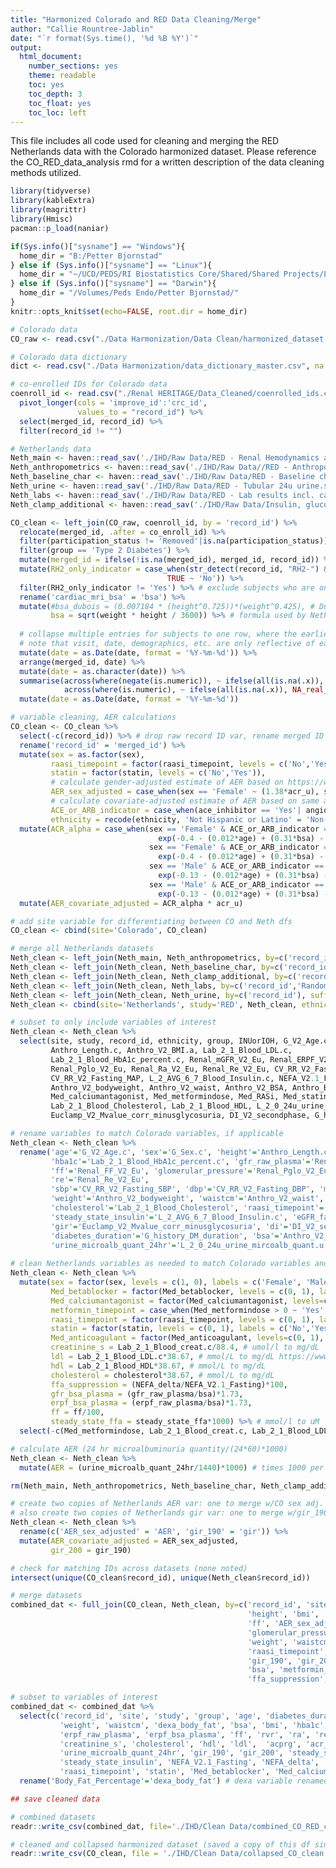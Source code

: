 ```yaml
---
title: "Harmonized Colorado and RED Data Cleaning/Merge"
author: "Callie Rountree-Jablin"
date: "`r format(Sys.time(), '%d %B %Y')`"
output:
  html_document:
    number_sections: yes
    theme: readable
    toc: yes
    toc_depth: 3
    toc_float: yes
    toc_loc: left
---
```


This file includes all code used for cleaning and merging the RED Netherlands data with the Colorado harmonized dataset. Please reference the CO_RED_data_analysis rmd for a written description of the data cleaning methods utilized.

```r
library(tidyverse)
library(kableExtra)
library(magrittr)
library(Hmisc)
pacman::p_load(naniar)

if(Sys.info()["sysname"] == "Windows"){
  home_dir = "B:/Petter Bjornstad"
} else if (Sys.info()["sysname"] == "Linux"){
  home_dir = "~/UCD/PEDS/RI Biostatistics Core/Shared/Shared Projects/Laura/Peds Endo/Petter Bjornstad"
} else if (Sys.info()["sysname"] == "Darwin"){
  home_dir = "/Volumes/Peds Endo/Petter Bjornstad/"
} 
knitr::opts_knit$set(echo=FALSE, root.dir = home_dir)
```


```r
# Colorado data
CO_raw <- read.csv("./Data Harmonization/Data Clean/harmonized_dataset.csv", na.strings = c(" ", "", "-9999",-9999))

# Colorado data dictionary
dict <- read.csv("./Data Harmonization/data_dictionary_master.csv", na.strings = c(" ", "", "-9999",-9999))

# co-enrolled IDs for Colorado data
coenroll_id <- read.csv("./Renal HERITAGE/Data_Cleaned/coenrolled_ids.csv") %>%
  pivot_longer(cols = 'improve_id':'crc_id',
               values_to = "record_id") %>% 
  select(merged_id, record_id) %>%
  filter(record_id != "")

# Netherlands data
Neth_main <- haven::read_sav('./IHD/Raw Data/RED - Renal Hemodynamics and Clamp data + NEFA data.sav')
Neth_anthropometrics <- haven::read_sav('./IHD/Raw Data//RED - Anthropometrics.sav')
Neth_baseline_char <- haven::read_sav('./IHD/Raw Data/RED - Baseline characteristics.sav')
Neth_urine <- haven::read_sav('./IHD/Raw Data/RED - Tubular 24u urine.sav')
Neth_labs <- haven::read_sav('./IHD/Raw Data/RED - Lab results incl. calculated eGFR.sav')
Neth_clamp_additional <- haven::read_sav('./IHD/Raw Data/Insulin, glucose and infusion rates.sav')
```


```r
CO_clean <- left_join(CO_raw, coenroll_id, by = 'record_id') %>% 
  relocate(merged_id, .after = co_enroll_id) %>% 
  filter(participation_status != 'Removed'|is.na(participation_status)) %>%
  filter(group == 'Type 2 Diabetes') %>%
  mutate(merged_id = ifelse(!is.na(merged_id), merged_id, record_id)) %>% # fill in missing merged_id with record_id
  mutate(RH2_only_indicator = case_when(str_detect(record_id, "RH2-") & record_id == merged_id ~ 'Yes',
                                   TRUE ~ 'No')) %>% 
  filter(RH2_only_indicator != 'Yes') %>% # exclude subjects who are only on RH2 per Petter
  rename('cardiac_mri_bsa' = 'bsa') %>%
  mutate(#bsa_dubois = (0.007184 * (height^0.725))*(weight^0.425), # Du Bois and Du Bois BSA calculation
         bsa = sqrt(weight * height / 3600)) %>% # formula used by Netherlands site
  
  # collapse multiple entries for subjects to one row, where the earliest measurements are retained
  # note that visit, date, demographics, etc. are only reflective of earliest available data after collapsing
  mutate(date = as.Date(date, format = '%Y-%m-%d')) %>%
  arrange(merged_id, date) %>% 
  mutate(date = as.character(date)) %>% 
  summarise(across(where(negate(is.numeric)), ~ ifelse(all(is.na(.x)), NA_character_, first(na.omit(.x)))),
            across(where(is.numeric), ~ ifelse(all(is.na(.x)), NA_real_, first(na.omit(.x)))), .by = c(merged_id)) %>%
  mutate(date = as.Date(date, format = '%Y-%m-%d'))

# variable cleaning, AER calculations
CO_clean <- CO_clean %>%
  select(-c(record_id)) %>% # drop raw record ID var, rename merged ID as record ID for ease of combining dfs later on
  rename('record_id' = 'merged_id') %>%
  mutate(sex = as.factor(sex),
         raasi_timepoint = factor(raasi_timepoint, levels = c('No','Yes')),
         statin = factor(statin, levels = c('No','Yes')),
         # calculate gender-adjusted estimate of AER based on https://www.ncbi.nlm.nih.gov/pmc/articles/PMC2893069/
         AER_sex_adjusted = case_when(sex == 'Female' ~ (1.38*acr_u), sex == 'Male' ~ (2.09*acr_u)),
         # calculate covariate-adjusted estimate of AER based on same article
         ACE_or_ARB_indicator = case_when(ace_inhibitor == 'Yes'| angiotensin_receptor_blocker == 'Yes' ~ 'Yes', TRUE ~ 'No'),
         ethnicity = recode(ethnicity, 'Not Hispanic or Latino' = 'Non-Hispanic or White')) %>%
  mutate(ACR_alpha = case_when(sex == 'Female' & ACE_or_ARB_indicator == 'Yes' ~ 
                                 exp(-0.4 - (0.012*age) + (0.31*bsa) - (0.25*log(acr_u)) + (0.34*creatinine_s) + (0.0072*sbp) + 0.13),
                               sex == 'Female' & ACE_or_ARB_indicator == 'No' ~ 
                                 exp(-0.4 - (0.012*age) + (0.31*bsa) - (0.25*log(acr_u)) + (0.34*creatinine_s) + (0.0072*sbp)),
                               sex == 'Male' & ACE_or_ARB_indicator == 'Yes' ~ 
                                 exp(-0.13 - (0.012*age) + (0.31*bsa) - (0.25*log(acr_u)) + (0.34*creatinine_s) + (0.0072*sbp) + 0.13),
                               sex == 'Male' & ACE_or_ARB_indicator == 'No' ~ 
                                 exp(-0.13 - (0.012*age) + (0.31*bsa) - (0.25*log(acr_u)) + (0.34*creatinine_s) + (0.0072*sbp)))) %>% 
  mutate(AER_covariate_adjusted = ACR_alpha * acr_u)

# add site variable for differentiating between CO and Neth dfs
CO_clean <- cbind(site='Colorado', CO_clean)
```


```r
# merge all Netherlands datasets
Neth_clean <- left_join(Neth_main, Neth_anthropometrics, by=c('record_id','Randomization'), suffix=c('.m','.a'))
Neth_clean <- left_join(Neth_clean, Neth_baseline_char, by=c('record_id','Randomization'), suffix=c('.c','.b'))
Neth_clean <- left_join(Neth_clean, Neth_clamp_additional, by=c('record_id','Randomization'), suffix=c('.c','.ca'))
Neth_clean <- left_join(Neth_clean, Neth_labs, by=c('record_id','Randomization'), suffix=c('.c','.l'))
Neth_clean <- left_join(Neth_clean, Neth_urine, by=c('record_id'), suffix=c('.c','.u'))
Neth_clean <- cbind(site='Netherlands', study='RED', Neth_clean, ethnicity='Non-Hispanic or White', group = 'Type 2 Diabetes')

# subset to only include variables of interest
Neth_clean <- Neth_clean %>% 
  select(site, study, record_id, ethnicity, group, INUorIOH, G_V2_Age.c, G_Sex.c, 
         Anthro_Length.c, Anthro_V2_BMI.a, Lab_2_1_Blood_LDL.c,
         Lab_2_1_Blood_HbA1c_percent.c, Renal_mGFR_V2_Eu, Renal_ERPF_V2_Eu, Renal_FF_V2_Eu, Renal_ERVR_V2_Eu,
         Renal_Pglo_V2_Eu, Renal_Ra_V2_Eu, Renal_Re_V2_Eu, CV_RR_V2_Fasting_SBP, CV_RR_V2_Fasting_DBP,
         CV_RR_V2_Fasting_MAP, L_2_AVG_6_7_Blood_Insulin.c, NEFA_V2.1_Fasting, NEFA_V2.7_Eu, NEFA_delta,
         Anthro_V2_bodyweight, Anthro_V2_waist, Anthro_V2_BSA, Anthro_BIA_V2_fasting_fatpercentage, Medication, Med_betablocker,
         Med_calciumantagonist, Med_metformindose, Med_RASi, Med_statin, Med_anticoagulant, Lab_2_1_Blood_creat.c,
         Lab_2_1_Blood_Cholesterol, Lab_2_1_Blood_HDL, L_2_0_24u_urine_mircoalb_quant.u, Lab_2_1_Blood_eGFR,
         Euclamp_V2_Mvalue_corr_minusglycosuria, DI_V2_secondphase, G_history_DM_duration)

# rename variables to match Colorado variables, if applicable
Neth_clean <- Neth_clean %>% 
  rename('age'='G_V2_Age.c', 'sex'='G_Sex.c', 'height'='Anthro_Length.c', 'bmi'='Anthro_V2_BMI.a',
         'hba1c'='Lab_2_1_Blood_HbA1c_percent.c', 'gfr_raw_plasma'='Renal_mGFR_V2_Eu', 'erpf_raw_plasma'='Renal_ERPF_V2_Eu',
         'ff'='Renal_FF_V2_Eu', 'glomerular_pressure'='Renal_Pglo_V2_Eu', 'ra'='Renal_Ra_V2_Eu',
         're'='Renal_Re_V2_Eu',
         'sbp'='CV_RR_V2_Fasting_SBP', 'dbp'='CV_RR_V2_Fasting_DBP', 'map'='CV_RR_V2_Fasting_MAP',
         'weight'='Anthro_V2_bodyweight', 'waistcm'='Anthro_V2_waist', 'dexa_body_fat'='Anthro_BIA_V2_fasting_fatpercentage',
         'cholesterol'='Lab_2_1_Blood_Cholesterol', 'raasi_timepoint'='Med_RASi', 'statin'='Med_statin',
         'steady_state_insulin'='L_2_AVG_6_7_Blood_Insulin.c', 'eGFR_fas_cr_cysc'='Lab_2_1_Blood_eGFR',
         'gir'='Euclamp_V2_Mvalue_corr_minusglycosuria', 'di'='DI_V2_secondphase', 'rvr'='Renal_ERVR_V2_Eu',
         'diabetes_duration'='G_history_DM_duration', 'bsa'='Anthro_V2_BSA', 'steady_state_ffa' = 'NEFA_V2.7_Eu',
         'urine_microalb_quant_24hr'='L_2_0_24u_urine_mircoalb_quant.u')
  
# clean Netherlands variables as needed to match Colorado variables and units
Neth_clean <- Neth_clean %>% 
  mutate(sex = factor(sex, levels = c(1, 0), labels = c('Female', 'Male')), 
         Med_betablocker = factor(Med_betablocker, levels = c(0, 1), labels=c('No','Yes')),
         Med_calciumantagonist = factor(Med_calciumantagonist, levels=c(0, 1), labels=c('No','Yes')),
         metformin_timepoint = case_when(Med_metformindose > 0 ~ 'Yes', .default='No'),
         raasi_timepoint = factor(raasi_timepoint, levels = c(0, 1), labels = c('No','Yes')),
         statin = factor(statin, levels = c(0, 1), labels = c('No','Yes')),
         Med_anticoagulant = factor(Med_anticoagulant, levels=c(0, 1), labels=c('No','Yes')),
         creatinine_s = Lab_2_1_Blood_creat.c/88.4, # umol/l to mg/dL
         ldl = Lab_2_1_Blood_LDL.c*38.67, # mmol/L to mg/dL https://www.ncbi.nlm.nih.gov/books/NBK83505/
         hdl = Lab_2_1_Blood_HDL*38.67, # mmol/L to mg/dL
         cholesterol = cholesterol*38.67, # mmol/L to mg/dL
         ffa_suppression = (NEFA_delta/NEFA_V2.1_Fasting)*100,
         gfr_bsa_plasma = (gfr_raw_plasma/bsa)*1.73,
         erpf_bsa_plasma = (erpf_raw_plasma/bsa)*1.73,
         ff = ff/100,
         steady_state_ffa = steady_state_ffa*1000) %>% # mmol/l to uM  
  select(-c(Med_metformindose, Lab_2_1_Blood_creat.c, Lab_2_1_Blood_LDL.c, Lab_2_1_Blood_HDL))

# calculate AER (24 hr microalbuminuria quantity/(24*60)*1000)
Neth_clean <- Neth_clean %>% 
  mutate(AER = (urine_microalb_quant_24hr/1440)*1000) # times 1000 per Daniel
```


```r
rm(Neth_main, Neth_anthropometrics, Neth_baseline_char, Neth_clamp_additional, Neth_labs, Neth_urine)
```


```r
# create two copies of Netherlands AER var: one to merge w/CO sex adj. AER and the other w/CO covariate adj. AER
# also create two copies of Netherlands gir var: one to merge w/gir_190 and the other w/gir_200
Neth_clean <- Neth_clean %>%
  rename(c('AER_sex_adjusted' = 'AER', 'gir_190' = 'gir')) %>% 
  mutate(AER_covariate_adjusted = AER_sex_adjusted,
         gir_200 = gir_190)

# check for matching IDs across datasets (none noted)
intersect(unique(CO_clean$record_id), unique(Neth_clean$record_id))

# merge datasets
combined_dat <- full_join(CO_clean, Neth_clean, by=c('record_id', 'site', 'study', 'age', 'sex', 'ethnicity', 'group', 
                                                     'height', 'bmi', 'hba1c', 'gfr_raw_plasma', 'erpf_raw_plasma', 
                                                     'ff', 'AER_sex_adjusted', 'AER_covariate_adjusted', 
                                                     'glomerular_pressure', 'ra', 're', 'sbp', 'dbp', 'map', 
                                                     'weight', 'waistcm', 'dexa_body_fat', 'cholesterol', 
                                                     'raasi_timepoint', 'statin', 'steady_state_insulin', 'eGFR_fas_cr_cysc',
                                                     'gir_190', 'gir_200', 'rvr', 'diabetes_duration', 
                                                     'bsa', 'metformin_timepoint', 'creatinine_s', 'ldl', 'hdl',
                                                     'ffa_suppression', 'gfr_bsa_plasma', 'erpf_bsa_plasma', 'steady_state_ffa'))
```


```r
# subset to variables of interest
combined_dat <- combined_dat %>% 
  select(c('record_id', 'site', 'study', 'group', 'age', 'diabetes_duration', 'sex', 'ethnicity', 'height', 
           'weight', 'waistcm', 'dexa_body_fat', 'bsa', 'bmi', 'hba1c', 'gfr_raw_plasma', 'gfr_bsa_plasma', 'eGFR_fas_cr_cysc',
           'erpf_raw_plasma', 'erpf_bsa_plasma', 'ff', 'rvr', 'ra', 're', 'glomerular_pressure', 'sbp', 'dbp', 'map', 
           'creatinine_s', 'cholesterol', 'hdl', 'ldl',  'acprg', 'acr_u', 'AER_sex_adjusted', 'AER_covariate_adjusted',
           'urine_microalb_quant_24hr', 'gir_190', 'gir_200', 'steady_state_ffa', 'ffa_suppression', 
           'steady_state_insulin', 'NEFA_V2.1_Fasting', 'NEFA_delta', 'INUorIOH', 'metformin_timepoint',
           'raasi_timepoint', 'statin', 'Med_betablocker', 'Med_calciumantagonist', 'Med_anticoagulant', 'Medication')) %>% 
  rename('Body_Fat_Percentage'='dexa_body_fat') # dexa variable renamed to be more accurate (Netherlands not dexa)
```


```r
## save cleaned data

# combined datasets
readr::write_csv(combined_dat, file='./IHD/Clean Data/combined_CO_RED_clean.csv') 

# cleaned and collapsed harmonized dataset (saved a copy of this df since the main harmonized dataset is updated weekly)
readr::write_csv(CO_clean, file = './IHD/Clean Data/collapsed_CO_clean.csv') 
```
